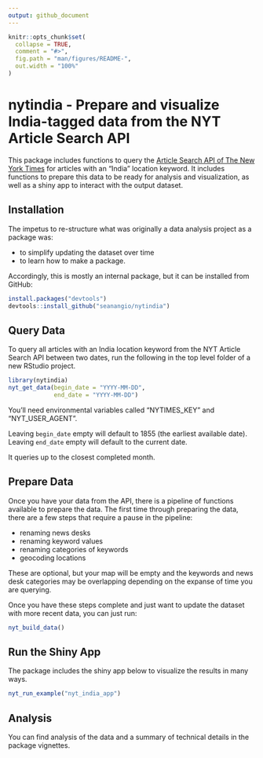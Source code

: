 ```yaml
---
output: github_document
---
```


<!-- README.md is generated from README.Rmd. Please edit that file. You'll still need to render `README.Rmd` regularly, to keep `README.md` up-to-date. `devtools::build_readme()` is handy for this. You could also use GitHub Actions to re-render `README.Rmd` every time you push. An example workflow can be found here: <https://github.com/r-lib/actions/tree/master/examples>. -->

```r
knitr::opts_chunk$set(
  collapse = TRUE,
  comment = "#>",
  fig.path = "man/figures/README-",
  out.width = "100%"
)
```
# nytindia - Prepare and visualize India-tagged data from the NYT Article Search API

<!-- badges: start -->
<!-- badges: end -->

This package includes functions to query the [Article Search API of The New York Times](https://developer.nytimes.com/docs/articlesearch-product/1/overview) for articles with an "India" location keyword. It includes functions to prepare this data to be ready for analysis and visualization, as well as a shiny app to interact with the output dataset.

## Installation

The impetus to re-structure what was originally a data analysis project as a package was: 

- to simplify updating the dataset over time
- to learn how to make a package.

Accordingly, this is mostly an internal package, but it can be installed from GitHub:

``` r
install.packages("devtools")
devtools::install_github("seanangio/nytindia")
```

## Query Data

To query all articles with an India location keyword from the NYT Article Search API between two dates, run the following in the top level folder of a new RStudio project. 

```r
library(nytindia)
nyt_get_data(begin_date = "YYYY-MM-DD", 
             end_date = "YYYY-MM-DD")
```

You'll need environmental variables called "NYTIMES_KEY" and "NYT_USER_AGENT". 

Leaving `begin_date` empty will default to 1855 (the earliest available date). Leaving `end_date` empty will default to the current date.

It queries up to the closest completed month.

## Prepare Data

Once you have your data from the API, there is a pipeline of functions available to prepare the data. The first time through preparing the data, there are a few steps that require a pause in the pipeline:

- renaming news desks
- renaming keyword values
- renaming categories of keywords
- geocoding locations

These are optional, but your map will be empty and the keywords and news desk categories may be overlapping depending on the expanse of time you are querying.

Once you have these steps complete and just want to update the dataset with more recent data, you can just run:

```r
nyt_build_data()
```

## Run the Shiny App

The package includes the shiny app below to visualize the results in many ways.

```r
nyt_run_example("nyt_india_app")
```

## Analysis

You can find analysis of the data and a summary of technical details in the package vignettes.
